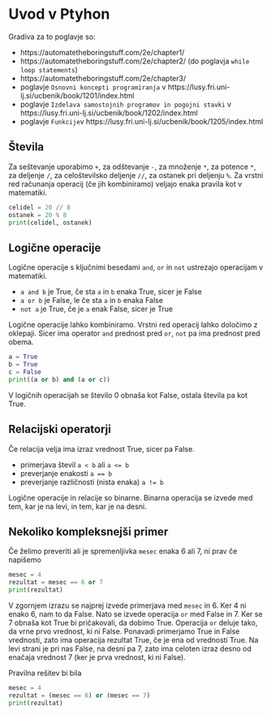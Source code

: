 # Uvod v Ptyhon

Gradiva za to poglavje so:

- https://automatetheboringstuff.com/2e/chapter1/
- https://automatetheboringstuff.com/2e/chapter2/ (do poglavja `while loop statements`)
- https://automatetheboringstuff.com/2e/chapter3/
- poglavje `Osnovni koncepti programiranja` v https://lusy.fri.uni-lj.si/ucbenik/book/1201/index.html
- poglavje `Izdelava samostojnih programov in pogojni stavki` v https://lusy.fri.uni-lj.si/ucbenik/book/1202/index.html
- poglavje `Funkcije`v https://lusy.fri.uni-lj.si/ucbenik/book/1205/index.html


## Števila

Za seštevanje uporabimo `+`, za odštevanje `-`, za množenje `*`, za potence `*`, 
za deljenje `/`, za celoštevilsko deljenje `//`, za ostanek pri deljenju `%`. 
Za vrstni red računanja operacij (če jih kombiniramo) veljajo enaka pravila kot 
v matematiki.

```python
celidel = 20 // 8
ostanek = 20 % 8
print(celidel, ostanek)
```

## Logične operacije

Logične operacije s ključnimi besedami `and`, `or` in `not` ustrezajo operacijam v matematiki.

- `a and b` je True, če sta `a` in `b` enaka True, sicer je False
- `a or b` je False, le če sta `a` in `b` enaka False
- `not a` je True, če je `a` enak False, sicer je True

Logične operacije lahko kombiniramo. Vrstni red operacij lahko določimo z oklepaji.
Sicer ima operator `and` prednost pred `or`, `not` pa ima prednost pred obema.

```python
a = True
b = True
c = False
print((a or b) and (a or c))
```

V logičnih operacijah se število 0 obnaša kot False, ostala števila pa kot True.

## Relacijski operatorji

Če relacija velja ima izraz vrednost True, sicer pa False.

- primerjava števil `a < b` ali `a <= b`
- preverjanje enakosti `a == b`
- preverjanje različnosti (nista enaka) `a != b`

Logične operacije in relacije so binarne. Binarna operacija se izvede med tem, 
kar je na levi, in tem, kar je na desni.

## Nekoliko kompleksnejši primer

Če želimo preveriti ali je spremenljivka `mesec` enaka 6 ali 7, ni prav če napišemo

```python
mesec = 4
rezultat = mesec == 6 or 7
print(rezultat)
```

V zgornjem izrazu se najprej izvede primerjava med `mesec` in 6. Ker 4 ni enako 6,
nam to da False. Nato se izvede operacija `or` med False in 7. Ker se 7 obnaša 
kot True bi pričakovali, da dobimo True. Operacija `or` deluje tako, da vrne prvo 
vrednost, ki ni False. Ponavadi primerjamo True in False vrednosti, zato ima 
operacija rezultat True, če je ena od vrednosti True. 
Na levi strani je pri nas False, na desni pa 7, zato ima celoten izraz desno 
od enačaja vrednost 7 (ker je prva vrednost, ki ni False).

Pravilna rešitev bi bila

```python
mesec = 4
rezultat = (mesec == 6) or (mesec == 7)
print(rezultat)
```